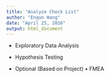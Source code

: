 ```yaml
---
title: "Analyze Check List"
author: "Enqun Wang"
date: "April 25, 2016"
output: html_document
---
```


- Exploratory Data Analysis

- Hypothesis Testing

- Optional (Based on Project)
• FMEA